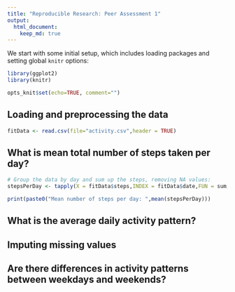 ```yaml
---
title: "Reproducible Research: Peer Assessment 1"
output: 
  html_document:
    keep_md: true
---
```


We start with some initial setup, which includes loading packages and setting global `knitr` options:

```r

library(ggplot2)
library(knitr)

opts_knit$set(echo=TRUE, comment="")

```


## Loading and preprocessing the data

```r

fitData <- read.csv(file="activity.csv",header = TRUE)

```


## What is mean total number of steps taken per day?

```r

# Group the data by day and sum up the steps, removing NA values:
stepsPerDay <- tapply(X = fitData$steps,INDEX = fitData$date,FUN = sum, na.rm=TRUE)

print(paste0("Mean number of steps per day: ",mean(stepsPerDay)))
```


## What is the average daily activity pattern?



## Imputing missing values



## Are there differences in activity patterns between weekdays and weekends?
